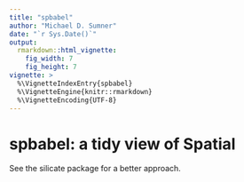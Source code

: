---
title: "spbabel"
author: "Michael D. Sumner"
date: "`r Sys.Date()`"
output:
  rmarkdown::html_vignette:
    fig_width: 7
    fig_height: 7
vignette: >
  %\VignetteIndexEntry{spbabel}
  %\VignetteEngine{knitr::rmarkdown}
  %\VignetteEncoding{UTF-8}
---

# spbabel: a tidy view of Spatial


See the silicate package for a better approach. 


